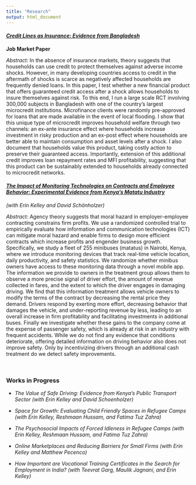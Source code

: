 ```yaml
---
title: "Research"
output: html_document
---
```

<div>

#### <em> [Credit Lines as Insurance: Evidence from Bangladesh](pdfs/JMP_Lane.pdf) </em>
**Job Market Paper**

*Abstract:*
In the absence of insurance markets, theory suggests that households can use credit to protect themselves against adverse income shocks. However, in many developing countries access to credit in the aftermath of shocks is scarce as negatively affected households are frequently denied loans. In this paper, I test whether a new financial product that offers guaranteed credit access after a shock allows households to insure themselves against risk. To this end, I run a large scale RCT involving 300,000 subjects in Bangladesh with one of the country's largest microcredit institutions. Microfinance clients were randomly pre-approved for loans that are made available in the event of local flooding. I show that this unique type of microcredit improves household welfare through two channels: an ex-ante insurance effect where households increase investment in risky production and an ex-post effect where households are better able to maintain consumption and asset levels after a shock. I also document that households value this product, taking costly action to preserve their guaranteed access. Importantly, extension of this additional credit improves loan repayment rates and MFI profitability, suggesting that this product can be sustainably extended to households already connected to microcredit networks.
<br/>

#### <em> [The Impact of Monitoring Technologies on Contracts and Employee Behavior: Experimental Evidence from Kenya’s Matatu Industry](pdfs/JMP_Kelley.pdf) </em>
*(with Erin Kelley and David Sch&ouml;nholzer)*

*Abstract:*
Agency theory suggests that moral hazard in employer–employee contracting constrains firm profits. We use a randomized controlled trial to empirically evaluate how information and communication technologies (ICT) can mitigate moral hazard and enable firms to design more efficient contracts which increase profits and engender business growth. Specifically, we study a fleet of 255 minibuses (matatus) in Nairobi, Kenya, where we introduce monitoring devices that track real-time vehicle location, daily productivity, and safety statistics. We randomize whether minibus owners have access to these monitoring data through a novel mobile app. The information we provide to owners in the treatment group allows them to observe a more precise signal of driver effort, the amount of revenue collected in fares, and the extent to which the driver engages in damaging driving. We find that this information treatment allows vehicle owners to modify the terms of the contract by decreasing the rental price they demand. Drivers respond by exerting more effort, decreasing behavior that damages the vehicle, and under-reporting revenue by less, leading to an overall increase in firm profitability and facilitating investments in additional buses. Finally we investigate whether these gains to the company come at the expense of passenger safety, which is already at risk in an industry with frequent accidents. While we do not find any evidence that conditions deteriorate, offering detailed information on driving behavior also does not improve safety. Only by incentivizing drivers through an additional cash treatment do we detect safety improvements.

<br/>

### Works in Progress

+ *The Value of Safe Driving: Evidence from Kenya's Public Transport Sector (with Erin Kelley and David Schoenholzer)*

+ *Space for Growth: Evaluating Child Friendly Spaces in Refugee Camps (with Erin Kelley, Reshmaan Hussam, and Fatima Tuz Zahra)*

+ *The Psychosocial Impacts of Forced Idleness in Refugee Camps (with Erin Kelley, Reshmaan Hussam, and Fatima Tuz Zahra)*   

+ *Online Marketplaces and Reducing Barriers for Small Firms (with Erin Kelley and Matthew Pecenco)* 

+ *How Important are Vocational Training Certificates in the Search for Employment in India? (with Teevrat Garg, Maulik Jagnani, and Erin Kelley)*

</div>



